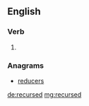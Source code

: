 ==English==

===Verb===
{{head|en}}

# {{en-past of|recurse}}

===Anagrams===
* [[reducers#English|reducers]]

[[de:recursed]]
[[mg:recursed]]